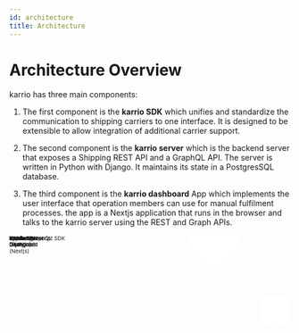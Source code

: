 ```yaml
---
id: architecture
title: Architecture
---
```


# Architecture Overview

karrio has three main components:

1. The first component is the **karrio SDK** which unifies and standardize
the communication to shipping carriers to one interface. It is designed
to be extensible to allow integration of additional carrier support.

2. The second component is the **karrio server** which is the backend server
that exposes a Shipping REST API and a GraphQL API. The server is written in
Python with Django. It maintains its state in a PostgresSQL database.

3. The third component is the **karrio dashboard** App which implements the user
interface that operation members can use for manual fulfilment processes.
the app is a Nextjs application that runs in the browser and talks to the
karrio server using the REST and Graph APIs.

<div style={{ textAlign: 'center' }}>
    <svg
    xmlns="http://www.w3.org/2000/svg"
    xmlnsXlink="http://www.w3.org/1999/xlink"
    style={{ maxWidth: "100%" }}
    version="1.1" width="741px" height="351px" viewBox="-0.5 -0.5 741 351">
    <g>
        <rect x={214} y="177.5" width={110} height={45} fill="rgba(255, 255, 255, 1)" stroke="var(--ifm-font-color-base)" strokeDasharray="3 3" pointerEvents="all" />
        <g transform="translate(-0.5 -0.5)">
            <switch>
                <foreignObject pointerEvents="none" width="100%" height="100%" requiredFeatures="http://www.w3.org/TR/SVG11/feature#Extensibility" style={{overflow: 'visible', textAlign: 'left'}}><div xmlns="http://www.w3.org/1999/xhtml" style={{display: 'flex', alignItems: 'unsafe center', justifyContent: 'unsafe center', width: '108px', height: '1px', paddingTop: '200px', marginLeft: '215px'}}><div data-drawio-colors="color: #000000; " style={{boxSizing: 'border-box', fontSize: '0px', textAlign: 'center'}}><div style={{display: 'inline-block', fontSize: '12px', fontFamily: 'Helvetica', color: 'rgb(0, 0, 0)', lineHeight: '1.2', pointerEvents: 'all', whiteSpace: 'normal', overflowWrap: 'normal'}}>Karrio Typescript SDK</div></div></div></foreignObject><text x={269} y={204} fill="#000000" fontFamily="Helvetica" fontSize="12px" textAnchor="middle">Karrio Typescri...</text>
            </switch>
        </g>
        <ellipse cx="537.5" cy={200} rx="67.5" ry="67.5" fill="rgba(255, 255, 255, 1)" stroke="var(--ifm-font-color-base)" pointerEvents="all" />
        <rect x="482.5" y={185} width={110} height={30} fill="none" stroke="none" pointerEvents="all" />
        <g transform="translate(-0.5 -0.5)">
            <switch>
                <foreignObject pointerEvents="none" width="100%" height="100%" requiredFeatures="http://www.w3.org/TR/SVG11/feature#Extensibility" style={{overflow: 'visible', textAlign: 'left'}}><div xmlns="http://www.w3.org/1999/xhtml" style={{display: 'flex', alignItems: 'unsafe center', justifyContent: 'unsafe center', width: '1px', height: '1px', paddingTop: '200px', marginLeft: '538px'}}><div data-drawio-colors="color: rgba(0, 0, 0, 1); " style={{boxSizing: 'border-box', fontSize: '0px', textAlign: 'center'}}><div style={{display: 'inline-block', fontSize: '12px', fontFamily: 'Helvetica', color: 'rgb(0, 0, 0)', lineHeight: '1.2', pointerEvents: 'all', whiteSpace: 'nowrap'}}><b>Karrio Server</b><br />(Django)</div></div></div></foreignObject><text x={538} y={204} fill="rgba(0, 0, 0, 1)" fontFamily="Helvetica" fontSize="12px" textAnchor="middle">Karrio Server...</text>
            </switch>
        </g>
        <path d="M 450 200 L 470 200 L 450 200 L 470 200" fill="none" stroke="var(--ifm-font-color-base)" strokeMiterlimit={10} pointerEvents="stroke" />
        <path d="M 660 175 C 660 166.72 677.91 160 700 160 C 710.61 160 720.78 161.58 728.28 164.39 C 735.79 167.21 740 171.02 740 175 L 740 225 C 740 233.28 722.09 240 700 240 C 677.91 240 660 233.28 660 225 Z" fill="rgba(255, 255, 255, 1)" stroke="var(--ifm-font-color-base)" strokeMiterlimit={10} strokeDasharray="3 3" pointerEvents="all" />
        <path d="M 740 175 C 740 183.28 722.09 190 700 190 C 677.91 190 660 183.28 660 175" fill="none" stroke="var(--ifm-font-color-base)" strokeMiterlimit={10} strokeDasharray="3 3" pointerEvents="all" />
        <rect x={665} y="192.5" width={70} height={30} fill="none" stroke="none" pointerEvents="all" />
        <g transform="translate(-0.5 -0.5)">
            <switch>
                <foreignObject pointerEvents="none" width="100%" height="100%" requiredFeatures="http://www.w3.org/TR/SVG11/feature#Extensibility" style={{overflow: 'visible', textAlign: 'left'}}><div xmlns="http://www.w3.org/1999/xhtml" style={{display: 'flex', alignItems: 'unsafe center', justifyContent: 'unsafe center', width: '1px', height: '1px', paddingTop: '208px', marginLeft: '700px'}}><div data-drawio-colors="color: rgba(0, 0, 0, 1); " style={{boxSizing: 'border-box', fontSize: '0px', textAlign: 'center'}}><div style={{display: 'inline-block', fontSize: '12px', fontFamily: 'Helvetica', color: 'rgb(0, 0, 0)', lineHeight: '1.2', pointerEvents: 'all', whiteSpace: 'nowrap'}}>Database<br />(Postgres)</div></div></div></foreignObject><text x={700} y={211} fill="rgba(0, 0, 0, 1)" fontFamily="Helvetica" fontSize="12px" textAnchor="middle">Database...</text>
            </switch>
        </g>
        <path d="M 605 200 L 660 200" fill="none" stroke="var(--ifm-font-color-base)" strokeMiterlimit={10} pointerEvents="stroke" />
        <path d="M 537.51 0 L 586.88 50 L 537.51 100 L 488.13 50 Z" fill="rgba(255, 255, 255, 1)" stroke="var(--ifm-font-color-base)" strokeMiterlimit={10} strokeDasharray="3 3" pointerEvents="all" />
        <rect x="507.51" y={35} width={60} height={30} fill="none" stroke="none" pointerEvents="all" />
        <g transform="translate(-0.5 -0.5)">
            <switch>
                <foreignObject pointerEvents="none" width="100%" height="100%" requiredFeatures="http://www.w3.org/TR/SVG11/feature#Extensibility" style={{overflow: 'visible', textAlign: 'left'}}><div xmlns="http://www.w3.org/1999/xhtml" style={{display: 'flex', alignItems: 'unsafe center', justifyContent: 'unsafe center', width: '1px', height: '1px', paddingTop: '50px', marginLeft: '538px'}}><div data-drawio-colors="color: rgba(0, 0, 0, 1); " style={{boxSizing: 'border-box', fontSize: '0px', textAlign: 'center'}}><div style={{display: 'inline-block', fontSize: '12px', fontFamily: 'Helvetica', color: 'rgb(0, 0, 0)', lineHeight: '1.2', pointerEvents: 'all', whiteSpace: 'nowrap'}}>Workers<br />(Huey)</div></div></div></foreignObject><text x={538} y={54} fill="rgba(0, 0, 0, 1)" fontFamily="Helvetica" fontSize="12px" textAnchor="middle">Workers...</text>
            </switch>
        </g>
        <rect x={0} y="177.5" width={100} height={45} fill="rgba(255, 255, 255, 1)" stroke="var(--ifm-font-color-base)" pointerEvents="all" />
        <rect x={10} y={175} width={80} height={50} fill="none" stroke="none" pointerEvents="all" />
        <g transform="translate(-0.5 -0.5)">
            <switch>
                <foreignObject pointerEvents="none" width="100%" height="100%" requiredFeatures="http://www.w3.org/TR/SVG11/feature#Extensibility" style={{overflow: 'visible', textAlign: 'left'}}><div xmlns="http://www.w3.org/1999/xhtml" style={{display: 'flex', alignItems: 'unsafe center', justifyContent: 'unsafe center', width: '1px', height: '1px', paddingTop: '200px', marginLeft: '50px'}}><div data-drawio-colors="color: rgba(0, 0, 0, 1); " style={{boxSizing: 'border-box', fontSize: '0px', textAlign: 'center'}}><div style={{display: 'inline-block', fontSize: '12px', fontFamily: 'Helvetica', color: 'rgb(0, 0, 0)', lineHeight: '1.2', pointerEvents: 'all', whiteSpace: 'nowrap'}}><b>Karrio <br />Dashboard</b><br />(Nextjs)</div></div></div></foreignObject><text x={50} y={204} fill="rgba(0, 0, 0, 1)" fontFamily="Helvetica" fontSize="12px" textAnchor="middle">Karrio...</text>
            </switch>
        </g>
        <path d="M 120 200 L 100 200" fill="none" stroke="var(--ifm-font-color-base)" strokeMiterlimit={10} pointerEvents="stroke" />
        <rect x={120} y={190} width={70} height={20} fill="none" stroke="none" pointerEvents="all" />
        <g transform="translate(-0.5 -0.5)">
            <switch>
                <foreignObject pointerEvents="none" width="100%" height="100%" requiredFeatures="http://www.w3.org/TR/SVG11/feature#Extensibility" style={{overflow: 'visible', textAlign: 'left'}}><div xmlns="http://www.w3.org/1999/xhtml" style={{display: 'flex', alignItems: 'unsafe center', justifyContent: 'unsafe center', width: '1px', height: '1px', paddingTop: '200px', marginLeft: '155px'}}><div data-drawio-colors="color: rgba(0, 0, 0, 1); " style={{boxSizing: 'border-box', fontSize: '0px', textAlign: 'center'}}><div style={{display: 'inline-block', fontSize: '12px', fontFamily: 'Helvetica', color: "var(--ifm-font-color-base)", lineHeight: '1.2', pointerEvents: 'all', whiteSpace: 'nowrap'}}>Typescript</div></div></div></foreignObject><text x={155} y={204} fill="rgba(0, 0, 0, 1)" fontFamily="Helvetica" fontSize="12px" textAnchor="middle">Typescript</text>
            </switch>
        </g>
        <path d="M 214 200 L 190 200" fill="none" stroke="var(--ifm-font-color-base)" strokeMiterlimit={10} pointerEvents="stroke" />
        <rect x={340} y={190} width={110} height={20} fill="none" stroke="none" pointerEvents="all" />
        <g transform="translate(-0.5 -0.5)">
            <switch>
                <foreignObject pointerEvents="none" width="100%" height="100%" requiredFeatures="http://www.w3.org/TR/SVG11/feature#Extensibility" style={{overflow: 'visible', textAlign: 'left'}}><div xmlns="http://www.w3.org/1999/xhtml" style={{display: 'flex', alignItems: 'unsafe center', justifyContent: 'unsafe center', width: '1px', height: '1px', paddingTop: '200px', marginLeft: '395px'}}><div data-drawio-colors="color: rgba(0, 0, 0, 1); " style={{boxSizing: 'border-box', fontSize: '0px', textAlign: 'center'}}><div style={{display: 'inline-block', fontSize: '12px', fontFamily: 'Helvetica', color: "var(--ifm-font-color-base)", lineHeight: '1.2', pointerEvents: 'all', whiteSpace: 'nowrap'}}>REST + GraphQL</div></div></div></foreignObject><text x={395} y={204} fill="rgba(0, 0, 0, 1)" fontFamily="Helvetica" fontSize="12px" textAnchor="middle">REST + GraphQL</text>
            </switch>
        </g>
        <path d="M 324 200 L 340 200" fill="none" stroke="var(--ifm-font-color-base)" strokeMiterlimit={10} pointerEvents="stroke" />
        <rect x="491.25" y={310} width="92.5" height={40} fill="rgba(255, 255, 255, 1)" stroke="var(--ifm-font-color-base)" pointerEvents="all" />
        <rect x="486.5" y={315} width={100} height={30} fill="none" stroke="none" pointerEvents="all" />
        <g transform="translate(-0.5 -0.5)">
            <switch>
                <foreignObject pointerEvents="none" width="100%" height="100%" requiredFeatures="http://www.w3.org/TR/SVG11/feature#Extensibility" style={{overflow: 'visible', textAlign: 'left'}}><div xmlns="http://www.w3.org/1999/xhtml" style={{display: 'flex', alignItems: 'unsafe center', justifyContent: 'unsafe center', width: '1px', height: '1px', paddingTop: '330px', marginLeft: '537px'}}><div data-drawio-colors="color: rgba(0, 0, 0, 1); " style={{boxSizing: 'border-box', fontSize: '0px', textAlign: 'center'}}><div style={{display: 'inline-block', fontSize: '12px', fontFamily: 'Helvetica', color: 'rgb(0, 0, 0)', lineHeight: '1.2', pointerEvents: 'all', whiteSpace: 'nowrap'}}><b>Karrio SDK</b><br />(Python)</div></div></div></foreignObject><text x={537} y={334} fill="rgba(0, 0, 0, 1)" fontFamily="Helvetica" fontSize="12px" textAnchor="middle">Karrio SDK...</text>
            </switch>
        </g>
        <path d="M 537.5 132.5 L 537.51 100" fill="none" stroke="var(--ifm-font-color-base)" strokeMiterlimit={10} pointerEvents="stroke" />
        <path d="M 537.5 310 L 537.5 267.5" fill="none" stroke="var(--ifm-font-color-base)" strokeMiterlimit={10} pointerEvents="stroke" />
    </g>
    <switch>
        <g requiredFeatures="http://www.w3.org/TR/SVG11/feature#Extensibility" />
        <a transform="translate(0,-5)" xlinkHref="https://www.diagrams.net/doc/faq/svg-export-text-problems" target="_blank">
            <text textAnchor="middle" fontSize="10px" x="50%" y="100%">Viewer does not support full SVG 1.1</text>
        </a>
    </switch>
  </svg>
</div>
